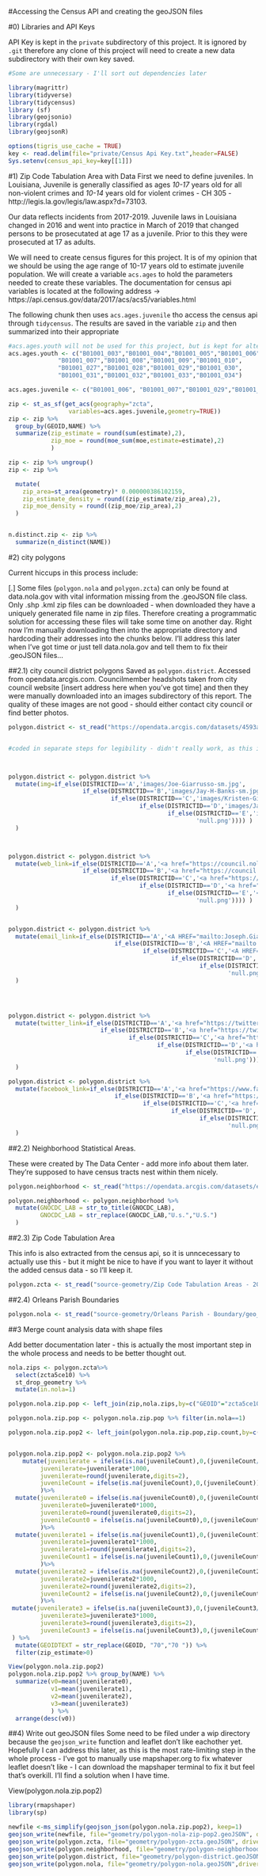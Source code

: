 #Accessing the Census API and creating the geoJSON files

#0) Libraries and API Keys

API Key is kept in the `private` subdirectory of this project.  It is ignored by `.git` therefore any clone of this project will need to create a new data subdirectory with their own key saved.

```{r, message=FALSE}
#Some are unnecessary - I'll sort out dependencies later

library(magrittr)
library(tidyverse)
library(tidycensus)
library (sf)
library(geojsonio)
library(rgdal)
library(geojsonR)

options(tigris_use_cache = TRUE)
key <- read.delim(file="private/Census Api Key.txt",header=FALSE)
Sys.setenv(census_api_key=key[[1]])
```



#1) Zip Code Tabulation Area with Data
First we need to define juveniles.  In Louisiana, Juvenile is generally classified as ages *10-17* years old for all non-violent crimes and *10-14* years old for violent crimes - CH 305  - http://legis.la.gov/legis/law.aspx?d=73103.  

Our data reflects incidents from 2017-2019.  Juvenile laws in Louisiana changed in 2016 and went into practice in March of 2019 that changed persons to be prosecutated at age 17 as a juvenile.  Prior to this they were prosecuted at 17 as adults.

We will need to create census figures for this project.  It is of my opinion that we should be using the age range of 10-17 years old to estimate juvenile population.  We will create a variable `acs.ages` to hold the parameters needed to create these variables.  The documentation for census api variables is located at the following address -> https://api.census.gov/data/2017/acs/acs5/variables.html

The following chunk then uses `acs.ages.juvenile` tho access the census api through `tidycensus`.  The results are saved in the variable `zip` and then summarized into their appropriate   


```{r, message=FALSE, eval=FALSE}
#acs.ages.youth will not be used for this project, but is kept for alternative use and defined as 0-24
acs.ages.youth <- c("B01001_003","B01001_004","B01001_005","B01001_006",
              "B01001_007","B01001_008","B01001_009","B01001_010",
              "B01001_027","B01001_028","B01001_029","B01001_030",
              "B01001_031","B01001_032","B01001_033","B01001_034")

acs.ages.juvenile <- c("B01001_006", "B01001_007","B01001_029","B01001_030")

zip <- st_as_sf(get_acs(geography="zcta",
                 variables=acs.ages.juvenile,geometry=TRUE))
zip <- zip %>%
  group_by(GEOID,NAME) %>% 
  summarize(zip_estimate = round(sum(estimate),2),
            zip_moe = round(moe_sum(moe,estimate=estimate),2)
            )

zip <- zip %>% ungroup()
zip <- zip %>% 

  mutate(
    zip_area=st_area(geometry)* 0.000000386102159,
    zip_estimate_density = round((zip_estimate/zip_area),2),
    zip_moe_density = round((zip_moe/zip_area),2)
  )


n.distinct.zip <- zip %>% 
  summarize(n_distinct(NAME))
```
#2) city polygons

Current hiccups in this process include:

[.] Some files (`polygon.nola` and `polygon.zcta`) can only be found at data.nola.gov with vital information missing from the .geoJSON file class.  Only .shp .kml zip files can be downloaded - when downloaded they have a uniquely generated file name in zip files.  Therefore creating a programmatic solution for accessing these files will take some time on another day.  Right now I'm manually downloading then into the appropriate directory and hardcoding their addresses into the chunks below.  I'll address this later when I've got time or just tell data.nola.gov and tell them to fix their .geoJSON files...


##2.1) city council district polygons
Saved as `polygon.district`.  Accessed from opendata.arcgis.com.  Councilmember headshots taken from city council website [insert address here when you've got time] and then they were manually downloaded into an images subdirectory of this report.  The quality of these images are not good - should either contact city council or find better photos.
```{r}

polygon.district <- st_read("https://opendata.arcgis.com/datasets/4593a994e7644bcc91d9e1c096df1734_0.geojson")


#coded in separate steps for legibility - didn't really work, as this is unlegibile still.  Shoul use a switch or function or something.  Will work on when I've got time...



polygon.district <- polygon.district %>% 
  mutate(img=if_else(DISTRICTID=='A','images/Joe-Giarrusso-sm.jpg',
                     if_else(DISTRICTID=='B','images/Jay-H-Banks-sm.jpg',
                             if_else(DISTRICTID=='C','images/Kristen-Gisleson-Palmer-sm.jpg',
                                     if_else(DISTRICTID=='D','images/Jared-Brossett-sm.jpg',
                                             if_else(DISTRICTID=='E','images/Cyndi-Nguyen-sm.jpg',
                                                     'null.png')))) )
  )



polygon.district <- polygon.district %>% 
  mutate(web_link=if_else(DISTRICTID=='A','<a href="https://council.nola.gov/councilmembers/joseph-giarrusso/">Joeseph I. Giarrusso III</a>',
                     if_else(DISTRICTID=='B','<a href="https://council.nola.gov/councilmembers/jay-banks/">Jay H. Banks</a>',
                             if_else(DISTRICTID=='C','<a href="https://council.nola.gov/councilmembers/kristin-gisleson-palmer/">Kristen Gisleson Palmer</a>',
                                     if_else(DISTRICTID=='D','<a href="https://council.nola.gov/councilmembers/jared-brossett/">Jared C. Brossett</a>',
                                             if_else(DISTRICTID=='E','<a href="https://council.nola.gov/councilmembers/cyndi-nguyen/">Cyndi Nguyen</a>',
                                                     'null.png')))) )
  )


polygon.district <- polygon.district %>% 
  mutate(email_link=if_else(DISTRICTID=='A','<A HREF="mailto:Joseph.Giarrusso@nola.gov">Email</A>',
                              if_else(DISTRICTID=='B','<A HREF="mailto:Jay.Banks@nola.gov"> Email</A>',
                                      if_else(DISTRICTID=='C','<A HREF="mailto:Kristin.Palmer@nola.gov"> Email</A>',
                                              if_else(DISTRICTID=='D','<A HREF="mailto:councildistrictd@nola.gov"> Email</A>',
                                                      if_else(DISTRICTID=='E','<A HREF="mailto:Cyndi.Nguyen@nola.gov"> Email</A>',
                                                              'null.png')))) )
  )




polygon.district <- polygon.district %>% 
  mutate(twitter_link=if_else(DISTRICTID=='A','<a href="https://twitter.com/CmGiarrusso">Twitter</a>',
                          if_else(DISTRICTID=='B','<a href="https://twitter.com/cmjayhbanks">Twitter</a>',
                                  if_else(DISTRICTID=='C','<a href="https://twitter.com/kgislesonpalmer">Twitter</a>',
                                          if_else(DISTRICTID=='D','<a href="https://twitter.com/JaredCBrossett">Twitter</a>',
                                                  if_else(DISTRICTID=='E','<a href="https://twitter.com/Vote4Cyndi">Twitter</a>',
                                                          'null.png')))) )
  )

polygon.district <- polygon.district %>% 
  mutate(facebook_link=if_else(DISTRICTID=='A','<a href="https://www.facebook.com/cmgiarrusso/">Facebook</a>',
                              if_else(DISTRICTID=='B','<a href="https://www.facebook.com/JHBanks4NOLA/">Facebook</a>',
                                      if_else(DISTRICTID=='C','<a href="https://www.facebook.com/kristin.gislesonpalmer/">Facebook</a>',
                                              if_else(DISTRICTID=='D','<a href="https://www.facebook.com/jared.brossett/">Facebook</a>',
                                                      if_else(DISTRICTID=='E','<a href="https://www.facebook.com/vote4cyndinguyen/">Facebook</a>',
                                                              'null.png')))) )
  )
```


##2.2) Neighborhood Statistical Areas.  

These were created by The Data Center - add more info about them later.  They're supposed to have census tracts nest within them nicely.
```{r}
polygon.neighborhood <- st_read("https://opendata.arcgis.com/datasets/e7daa4c977d14e1b9e2fa4d7aff81e59_0.geojson")

polygon.neighborhood <- polygon.neighborhood %>% 
  mutate(GNOCDC_LAB = str_to_title(GNOCDC_LAB),
         GNOCDC_LAB = str_replace(GNOCDC_LAB,"U.s.","U.S.")
  )
```
##2.3) Zip Code Tabulation Area

This info is also extracted from the census api, so it is unncecessary to actually use this - but it might be nice to have if you want to layer it without the added census data - so I'll keep it.  
```{r}
polygon.zcta <- st_read("source-geometry/Zip Code Tabulation Areas - 2010/geo_export_f34e0ca6-cfc9-4601-9827-5b9e4e2de208.shp")
```


##2.4) Orleans Parish Boundaries
```{r}
polygon.nola <- st_read("source-geometry/Orleans Parish - Boundary/geo_export_825e39e1-e34f-4c7f-816d-3ae98f3a4e90.shp")
```


##3 Merge count analysis data with shape files

Add better documentation later - this is actually the most important step in the whole process and needs to be better thought out.
```{r}

nola.zips <- polygon.zcta%>% 
  select(zcta5ce10) %>%
  st_drop_geometry %>% 
  mutate(in.nola=1)

polygon.nola.zip.pop <- left_join(zip,nola.zips,by=c("GEOID"="zcta5ce10"))

polygon.nola.zip.pop <- polygon.nola.zip.pop %>% filter(in.nola==1)

polygon.nola.zip.pop2 <- left_join(polygon.nola.zip.pop,zip.count,by=c("GEOID"="GEOID"))


polygon.nola.zip.pop2 <- polygon.nola.zip.pop2 %>% 
    mutate(juvenilerate = ifelse(is.na(juvenileCount),0,(juvenileCount/zip_estimate)),
         juvenilerate=juvenilerate*1000,
         juvenilerate=round(juvenilerate,digits=2),
         juvenileCount = ifelse(is.na(juvenileCount),0,(juvenileCount))
         )%>%
  mutate(juvenilerate0 = ifelse(is.na(juvenileCount0),0,(juvenileCount0/zip_estimate)),
         juvenilerate0=juvenilerate0*1000,
         juvenilerate0=round(juvenilerate0,digits=2),
         juvenileCount0 = ifelse(is.na(juvenileCount0),0,(juvenileCount0))
         )%>%
  mutate(juvenilerate1 = ifelse(is.na(juvenileCount1),0,(juvenileCount1/zip_estimate)),
         juvenilerate1=juvenilerate1*1000,
         juvenilerate1=round(juvenilerate1,digits=2),
         juvenileCount1 = ifelse(is.na(juvenileCount1),0,(juvenileCount1))
         )%>% 
  mutate(juvenilerate2 = ifelse(is.na(juvenileCount2),0,(juvenileCount2/zip_estimate)),
         juvenilerate2=juvenilerate2*1000,
         juvenilerate2=round(juvenilerate2,digits=2),
         juvenileCount2 = ifelse(is.na(juvenileCount2),0,(juvenileCount2))
         )%>% 
 mutate(juvenilerate3 = ifelse(is.na(juvenileCount3),0,(juvenileCount3/zip_estimate)),
         juvenilerate3=juvenilerate3*1000,
         juvenilerate3=round(juvenilerate3,digits=2),
         juvenileCount3 = ifelse(is.na(juvenileCount3),0,(juvenileCount3))
 ) %>% 
  mutate(GEOIDTEXT = str_replace(GEOID, "70","70 ")) %>% 
  filter(zip_estimate>0)

View(polygon.nola.zip.pop2)
polygon.nola.zip.pop2 %>% group_by(NAME) %>% 
  summarize(v0=mean(juvenilerate0),
            v1=mean(juvenilerate1),
            v2=mean(juvenilerate2),
            v3=mean(juvenilerate3)
            ) %>% 
  arrange(desc(v0))

```

##4) Write out geoJSON files
Some need to be filed under a wip directory because the `geojson_write` function and leaflet don't like eachother yet.  Hopefully I can address this later, as this is the most rate-limiting step in the whole process - I've got to manually use mapshaper.org to fix whatever leaflet doesn't like - I can download the mapshaper terminal to fix it but feel that's overkill.  I'll find a solution when I have time.

View(polygon.nola.zip.pop2)
```{r}

library(rmapshaper)
library(sp)

newfile <-ms_simplify(geojson_json(polygon.nola.zip.pop2), keep=1)
geojson_write(newfile, file="geometry/polygon-nola-zip-pop2.geoJSON", driver="GeoJSON", delete_dsn=TRUE)
geojson_write(polygon.zcta, file="geometry/polygon-zcta.geoJSON", driver="GeoJSON")
geojson_write(polygon.neighborhood, file="geometry/polygon-neighborhood.geoJSON", driver="GeoJSON")
geojson_write(polygon.district, file="geometry/polygon-district.geoJSON", driver="GeoJSON")
geojson_write(polygon.nola, file="geometry/polygon-nola.geoJSON",driver="GeoJSON")
```
